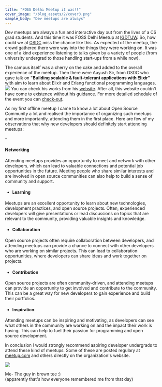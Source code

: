 ```yaml
---
title: "FOSS Delhi Meetup it was!!"
cover_image: "/blog_assets/2/cover3.png"
sample_body: "Dev meetups are always"
---
```


Dev meetups are always a fun and interactive day out from the lives of a CS grad students.
And this time it was FOSS Delhi Meetup at [IGDTUW](https://www.igdtuw.ac.in/).
So, how could we at [OSDC](https://osdc.netlify.app/) miss the chance like this.
As expected of the meetup, the crowd gathered there were way into the things they were working on.
It was one of a kind experience listening to talks given by a variety of people (from university undergrad to those handling start-ups from a while now).

The campus itself was a cherry on the cake and added to the overall experience of the meetup.
Then there were Aayush Sir, from OSDC who gave talk on **"Building scalable & fault-tolerant applications with Elixir"** with aim to learn about Elixir and Erlang functional programming languages.
![](/blog_assets/2/2.jpg)
You can check his works from his [website](https://aayushsahu.com/). After all, this website couldn't have come to existence without his guidance.
For more detailed schedule of the event you can [check-out](https://indiafoss.net/Delhi/2022/schedule?t=DelhiFOSS%20Conference).


As my first offline meetup I came to know a lot about Open Source Community a lot and realised the importance of organizing such meetups and more importantly, attending them in the first place.
Here are few of my observations that why new developers should definitely start attending meetups:

<div style={{ paddingLeft: '40px' }}>
- <h4>Networking</h4>
<div style={{ paddingLeft: '20px' }}>
Attending meetups provides an opportunity to meet and network with other developers, which can lead to valuable connections and potential job opportunities in the future. Meeting people who share similar interests and are involved in open source communities can also help to build a sense of community and support.
</div>

- <h4>Learning</h4>
<div style={{ paddingLeft: '20px' }}>
Meetups are an excellent opportunity to learn about new technologies, development practices, and open source projects. Often, experienced developers will give presentations or lead discussions on topics that are relevant to the community, providing valuable insights and knowledge.
</div>

- <h4>Collaboration</h4>
<div style={{ paddingLeft: '20px' }}>
Open source projects often require collaboration between developers, and attending meetups can provide a chance to connect with other developers who are working on similar projects. This can lead to collaboration opportunities, where developers can share ideas and work together on projects.
</div>

- <h4>Contribution</h4>
<div style={{ paddingLeft: '20px' }}>
Open source projects are often community-driven, and attending meetups can provide an opportunity to get involved and contribute to the community. This can be a great way for new developers to gain experience and build their portfolios.
</div>

- <h4>Inspiration</h4>
<div style={{ paddingLeft: '20px' }}>
Attending meetups can be inspiring and motivating, as developers can see what others in the community are working on and the impact their work is having. This can help to fuel their passion for programming and open source development.
</div>
</div>

In conclusion I would strongly recommend aspiring developer undergrads to attend these kind of meetups.
Some of these are posted regulary at <a href="https://www.meetup.com/">meetup.com</a> and others directly on the organization's website.

![](/blog_assets/2/1.jpg)
<div style={{ textAlign: 'center' }}>
      Me- The guy in brown tee :)<br />
      (apparently that's how everyone remembered me from that day)
</div>
